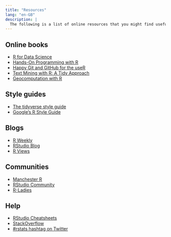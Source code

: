 ```yaml
---
title: "Resources"
lang: "en-GB"
description: |
  The following is a list of online resources that you might find useful
---
```


<h2>Online books</h2>
  <ul>
    <li><a href="https://r4ds.had.co.nz" target="_blank">R for Data Science</a></li>
    <li><a href="https://rstudio-education.github.io/hopr/" target="_blank">Hands-On Programming with R</a></li>
    <li><a href="https://happygitwithr.com" target="_blank">Happy Git and GitHub for the useR</a></li>
    <li><a href="https://www.tidytextmining.com" target="_blank">Text Mining with R: A Tidy Approach</a></li>
    <li><a href="https://geocompr.robinlovelace.net" target="_blank">Geocomputation with R</a></li>
  </ul>
<h2>Style guides</h2>
  <ul>
    <li><a href="https://style.tidyverse.org" target="_blank">The tidyverse style guide</a></li>
    <li><a href="https://google.github.io/styleguide/Rguide.html" target="_blank">Google’s R Style Guide</a></li>
  </ul>
<h2>Blogs</h2>
  <ul>
    <li><a href="https://rweekly.org" target="_blank">R Weekly</a></li>
    <li><a href="https://blog.rstudio.com" target="_blank">RStudio Blog</a></li>
    <li><a href="https://rviews.rstudio.com" target="_blank">R Views</a></li>
  </ul>
<h2>Communities</h2>
  <ul>
    <li><a href="https://www.rmanchester.org" target="_blank">Manchester R</a></li>
    <li><a href="https://community.rstudio.com" target="_blank">RStudio Community</a></li>
    <li><a href="https://rladies.org" target="_blank">R-Ladies</a></li>
  </ul>
<h2>Help</h2>
  <ul>
    <li><a href="https://rstudio.cloud/learn/cheat-sheets" target="_blank">RStudio Cheatsheets</a></li>
    <li><a href="https://stackoverflow.com/questions/tagged/r" target="_blank">StackOverflow</a></li>
    <li><a href="https://twitter.com/search?q=%23rstats&src=typed_query&f=live" target="_blank">#rstats hashtag on Twitter</a></li>
  </ul>
